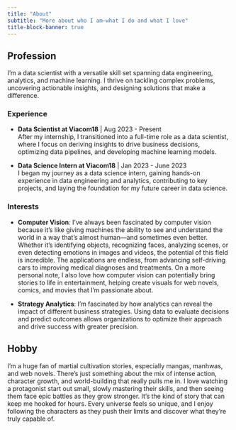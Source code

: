 ```yaml
---
title: "About"
subtitle: "More about who I am—what I do and what I love"
title-block-banner: true
---
```


## Profession 

I’m  a data scientist with a versatile skill set spanning data engineering, analytics, and machine learning. I thrive on tackling complex problems, uncovering actionable insights, and designing solutions that make a difference. 

### Experience

- **Data Scientist at Viacom18** | Aug 2023 - Present <br>
   After my internship, I transitioned into a full-time role as a data scientist, where I focus on deriving insights to drive business decisions, optimizing data pipelines, and developing machine learning models.

- **Data Science Intern at Viacom18** | Jan 2023 - June 2023 <br>
   I began my journey as a data science intern, gaining hands-on experience in data engineering and analytics, contributing to key projects, and laying the foundation for my future career in data science.

### Interests
- **Computer Vision**: I’ve always been fascinated by computer vision because it’s like giving machines the ability to see and understand the world in a way that’s almost human—and sometimes even better. Whether it’s identifying objects, recognizing faces, analyzing scenes, or even detecting emotions in images and videos, the potential of this field is incredible. The applications are endless, from advancing self-driving cars to improving medical diagnoses and treatments. On a more personal note, I also love how computer vision can potentially bring stories to life in entertainment, helping create visuals for web novels, comics, and movies that I’m passionate about.

- **Strategy Analytics**: I’m fascinated by how analytics can reveal the impact of different business strategies. Using data to evaluate decisions and predict outcomes allows organizations to optimize their approach and drive success with greater precision.

##  Hobby 

I’m a huge fan of martial cultivation stories, especially mangas, manhwas, and web novels. There’s just something about the mix of intense action, character growth, and world-building that really pulls me in. I love watching a protagonist start out small, slowly mastering their skills, and then seeing them face epic battles as they grow stronger. It’s the kind of story that can keep me hooked for hours. Every universe feels so unique, and I enjoy following the characters as they push their limits and discover what they’re truly capable of.



